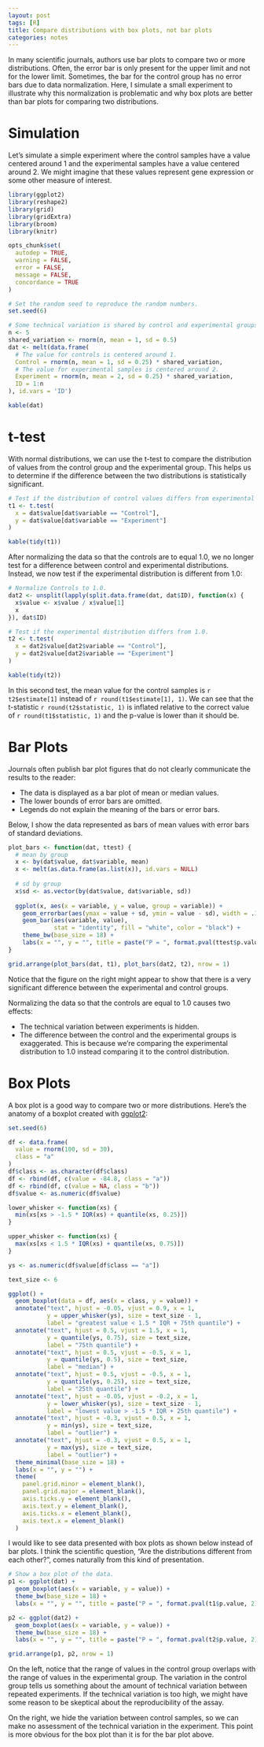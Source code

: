 ```yaml
---
layout: post
tags: [R]
title: Compare distributions with box plots, not bar plots
categories: notes
---
```


In many scientific journals, authors use bar plots to compare two or more
distributions. Often, the error bar is only present for the upper limit and
not for the lower limit. Sometimes, the bar for the control group has no error
bars due to data normalization. Here, I simulate a small experiment to
illustrate why this normalization is problematic and why box plots are better
than bar plots for comparing two distributions.

<!--more-->

# Simulation

Let's simulate a simple experiment where the control samples have a value
centered around 1 and the experimental samples have a value centered around 2.
We might imagine that these values represent gene expression or some other
measure of interest.

```r
library(ggplot2)
library(reshape2)
library(grid)
library(gridExtra)
library(broom)
library(knitr)

opts_chunk$set(
  autodep = TRUE,
  warning = FALSE,
  error = FALSE,
  message = FALSE,
  concordance = TRUE
)
```

```r
# Set the random seed to reproduce the random numbers.
set.seed(6)

# Some technical variation is shared by control and experimental groups.
n <- 5
shared_variation <- rnorm(n, mean = 1, sd = 0.5)
dat <- melt(data.frame(
  # The value for controls is centered around 1.
  Control = rnorm(n, mean = 1, sd = 0.25) * shared_variation,
  # The value for experimental samples is centered around 2.
  Experiment = rnorm(n, mean = 2, sd = 0.25) * shared_variation,
  ID = 1:n
), id.vars = 'ID')
```

```r
kable(dat)
```

# t-test

With normal distributions, we can use the t-test to compare the distribution
of values from the control group and the experimental group. This helps us to
determine if the difference between the two distributions is statistically
significant.

```r
# Test if the distribution of control values differs from experimental values.
t1 <- t.test(
  x = dat$value[dat$variable == "Control"],
  y = dat$value[dat$variable == "Experiment"]
)
```

```r
kable(tidy(t1))
```

After normalizing the data so that the controls are to equal 1.0, we no longer
test for a difference between control and experimental distributions. Instead,
we now test if the experimental distribution is different from 1.0:

```r
# Normalize Controls to 1.0.
dat2 <- unsplit(lapply(split.data.frame(dat, dat$ID), function(x) {
  x$value <- x$value / x$value[1]
  x
}), dat$ID)

# Test if the experimental distribution differs from 1.0.
t2 <- t.test(
  x = dat2$value[dat2$variable == "Control"],
  y = dat2$value[dat2$variable == "Experiment"]
)
```

```r
kable(tidy(t2))
```

In this second test, the mean value for the control samples is
`r t2$estimate[1]` instead of `r round(t1$estimate[1], 1)`. We can see that
the t-statistic `r round(t2$statistic, 1)` is inflated relative to the correct
value of `r round(t1$statistic, 1)` and the p-value is lower than it should
be.

# Bar Plots

Journals often publish bar plot figures that do not clearly communicate the
results to the reader:

- The data is displayed as a bar plot of mean or median values.
- The lower bounds of error bars are omitted.
- Legends do not explain the meaning of the bars or error bars.

Below, I show the data represented as bars of mean values with error bars of
standard deviations.

```r
plot_bars <- function(dat, ttest) {
  # mean by group
  x <- by(dat$value, dat$variable, mean)
  x <- melt(as.data.frame(as.list(x)), id.vars = NULL)
  
  # sd by group
  x$sd <- as.vector(by(dat$value, dat$variable, sd))
  
  ggplot(x, aes(x = variable, y = value, group = variable)) +
    geom_errorbar(aes(ymax = value + sd, ymin = value - sd), width = .1) +
    geom_bar(aes(variable, value),
             stat = "identity", fill = "white", color = "black") +
    theme_bw(base_size = 18) +
    labs(x = "", y = "", title = paste("P = ", format.pval(ttest$p.value, 2)))
}

grid.arrange(plot_bars(dat, t1), plot_bars(dat2, t2), nrow = 1)
```

Notice that the figure on the right might appear to show that there is a very
significant difference between the experimental and control groups.

Normalizing the data so that the controls are equal to 1.0 causes two effects:

- The technical variation between experiments is hidden. 
- The difference between the control and the experimental groups is
  exaggerated. This is because we're comparing the experimental distribution
  to 1.0 instead comparing it to the control distribution.

# Box Plots

A box plot is a good way to compare two or more distributions. Here's the
anatomy of a boxplot created with [ggplot2]:

```r
set.seed(6)

df <- data.frame(
  value = rnorm(100, sd = 30),
  class = "a"
)
df$class <- as.character(df$class)
df <- rbind(df, c(value = -84.8, class = "a"))
df <- rbind(df, c(value = NA, class = "b"))
df$value <- as.numeric(df$value)

lower_whisker <- function(xs) {
  min(xs[xs > -1.5 * IQR(xs) + quantile(xs, 0.25)])
}

upper_whisker <- function(xs) {
  max(xs[xs < 1.5 * IQR(xs) + quantile(xs, 0.75)])
}

ys <- as.numeric(df$value[df$class == "a"])

text_size <- 6

ggplot() +
  geom_boxplot(data = df, aes(x = class, y = value)) +
  annotate("text", hjust = -0.05, vjust = 0.9, x = 1,
           y = upper_whisker(ys), size = text_size - 1,
           label = "greatest value < 1.5 * IQR + 75th quantile") +
  annotate("text", hjust = 0.5, vjust = 1.5, x = 1,
           y = quantile(ys, 0.75), size = text_size,
           label = "75th quantile") +
  annotate("text", hjust = 0.5, vjust = -0.5, x = 1,
           y = quantile(ys, 0.5), size = text_size,
           label = "median") +
  annotate("text", hjust = 0.5, vjust = -0.5, x = 1,
           y = quantile(ys, 0.25), size = text_size,
           label = "25th quantile") +
  annotate("text", hjust = -0.05, vjust = -0.2, x = 1,
           y = lower_whisker(ys), size = text_size - 1,
           label = "lowest value > -1.5 * IQR + 25th quantile") +
  annotate("text", hjust = -0.3, vjust = 0.5, x = 1,
           y = min(ys), size = text_size,
           label = "outlier") +
  annotate("text", hjust = -0.3, vjust = 0.5, x = 1,
           y = max(ys), size = text_size,
           label = "outlier") +
  theme_minimal(base_size = 18) +
  labs(x = "", y = "") +
  theme(
    panel.grid.minor = element_blank(),
    panel.grid.major = element_blank(),
    axis.ticks.y = element_blank(),
    axis.text.y = element_blank(),
    axis.ticks.x = element_blank(),
    axis.text.x = element_blank()
  )
```

I would like to see data presented with box plots as shown below instead of
bar plots. I think the scientific question, "Are the distributions different
from each other?", comes naturally from this kind of presentation.

```r
# Show a box plot of the data.
p1 <- ggplot(dat) +
  geom_boxplot(aes(x = variable, y = value)) +
  theme_bw(base_size = 18) +
  labs(x = "", y = "", title = paste("P = ", format.pval(t1$p.value, 2)))

p2 <- ggplot(dat2) +
  geom_boxplot(aes(x = variable, y = value)) +
  theme_bw(base_size = 18) +
  labs(x = "", y = "", title = paste("P = ", format.pval(t2$p.value, 2)))

grid.arrange(p1, p2, nrow = 1)
```

On the left, notice that the range of values in the control group overlaps
with the range of values in the experimental group. The variation in the
control group tells us something about the amount of technical variation
between repeated experiments. If the technical variation is too high, we might
have some reason to be skeptical about the reproducibility of the assay.

On the right, we hide the variation between control samples, so we can make no
assessment of the technical variation in the experiment. This point is more
obvious for the box plot than it is for the bar plot above.

[ggplot2]: http://docs.ggplot2.org/

